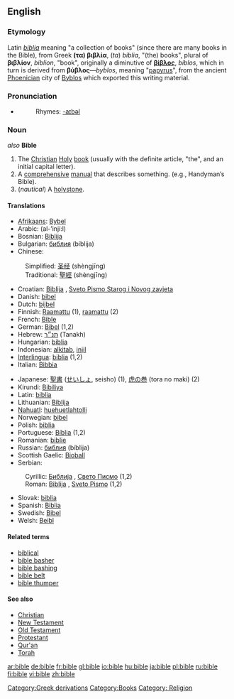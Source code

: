 {{wikipedia|Bible}}
==English==
===Etymology===
Latin ''[[biblia]]'' meaning "a collection of books" (since there are many books in the Bible), from Greek '''(τα) βιβλία''', (''ta'') ''biblia'', "(the) books", plural of '''βιβλίον''', ''biblion'', "book", originally a diminutive of '''[[βίβλος]]''', ''biblos'', which in turn is derived from '''βύβλος'''—''byblos'', meaning "[[papyrus]]", from the ancient [[Phoenicia]]n city of [[Byblos]] which exported this writing material.

===Pronunciation===
*{{IPA|/'baɪbəl/}}
*:Rhymes: [[Rhymes:English:-aɪbəl|-aɪbəl]]

===Noun===
{{en-noun}} ''also'' '''Bible'''

#The [[Christian]] [[Holy]] [[book]] (usually with the definite article, "the", and an initial capital letter).
#A [[comprehensive]] [[manual]] that describes something. (e.g., Handyman’s Bible).
#(''nautical'') A [[holystone]].

====Translations====
{{top}}
*[[Afrikaans]]: [[Bybel]]
*Arabic: {{ARchar|[[الانجيل|الإنْجِيل]]}} (al-’injí:l)
*Bosnian: [[Biblija]] {{f}}
*Bulgarian: [[библия]] (bíblija) {{f}}
*Chinese:
:Simplified: [[圣经]] (shèngjīng)
:Traditional: [[聖經]] (shèngjīng)
*Croatian: [[Biblija]] {{f}}, [[Sveto Pismo Starog i Novog zavjeta]] {{n}}
*Danish: [[bibel]] {{c}}
*Dutch: [[bijbel]] {{m}}
*Finnish: [[Raamattu]] (1), [[raamattu]] (2)
*French: [[Bible]] {{f}}
*German: [[Bibel]] {{f}} (1,2)
*Hebrew: [[תנ״ך]] (Tanakh) {{m}}
*Hungarian: [[biblia]]
*Indonesian: [[alkitab]], [[injil]]
*[[Interlingua]]: [[biblia]] (1,2)
*Italian: [[Bibbia]] {{f}}
{{mid}}
*Japanese: [[聖書]] ([[せいしょ]], seisho) (1), [[虎の巻]] (tora no maki) (2)
*Kirundi: [[Bibiliya]]
*Latin: [[biblia]]
*Lithuanian: [[Biblija]]
*[[Nahuatl]]: [[huehuetlahtolli]]
*Norwegian: [[bibel]] {{m}}
*Polish: [[biblia]] {{f}}
*Portuguese: [[Bíblia]] {{f}} (1,2)
*Romanian: [[biblie]] {{f}}
*Russian: [[библия]] (bíblija) {{f}}
*Scottish Gaelic: [[Bioball]] {{f}}
*Serbian:
:Cyrillic: [[Библија]] {{f}}, [[Свето Писмо]] {{n}} (1,2)
:Roman: [[Biblija]] {{f}}, [[Sveto Pismo]] {{n}} (1,2)
*Slovak: [[biblia]] {{f}}
*Spanish: [[Biblia]] {{f}}
*Swedish: [[Bibel]]
*Welsh: [[Beibl]]
{{bottom}}

====Related terms====
*[[biblical]]
*[[bible basher]]
*[[bible bashing]]
*[[bible belt]]
*[[bible thumper]]

====See also====
*[[Christian]]
*[[New Testament]]
*[[Old Testament]]
*[[Protestant]]
*[[Qur'an]]
*[[Torah]]

[[Category:Greek derivations]]
[[Category:Books]]
[[Category: Religion]]

[[ar:bible]]
[[de:bible]]
[[fr:bible]]
[[gl:bible]]
[[io:bible]]
[[hu:bible]]
[[ja:bible]]
[[pl:bible]]
[[ru:bible]]
[[fi:bible]]
[[vi:bible]]
[[zh:bible]]